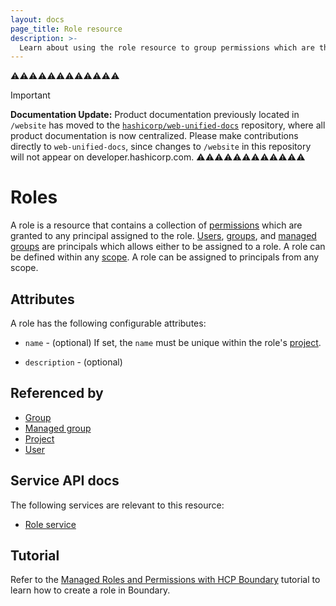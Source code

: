 ```yaml
---
layout: docs
page_title: Role resource
description: >-
  Learn about using the role resource to group permissions which are then granted to any principal assigned to the role. Understand role attributes.
---
```


⚠️⚠️⚠️⚠️⚠️⚠️⚠️⚠️⚠️⚠️⚠️⚠️
> [!IMPORTANT]  
> **Documentation Update:** Product documentation previously located in `/website` has moved to the [`hashicorp/web-unified-docs`](https://github.com/hashicorp/web-unified-docs) repository, where all product documentation is now centralized. Please make contributions directly to `web-unified-docs`, since changes to `/website` in this repository will not appear on developer.hashicorp.com.
⚠️⚠️⚠️⚠️⚠️⚠️⚠️⚠️⚠️⚠️⚠️⚠️

# Roles

A role is a resource
that contains a collection of [permissions][]
which are granted to any principal assigned to the role.
[Users][], [groups][], and [managed groups][] are principals
which allows either to be assigned to a role.
A role can be defined within any [scope][].
A role can be assigned to principals from any scope.

## Attributes

A role has the following configurable attributes:

- `name` - (optional)
  If set, the `name` must be unique within the role's [project][].

- `description` - (optional)

## Referenced by

- [Group][]
- [Managed group][]
- [Project][]
- [User][]

[group]: /boundary/docs/domain-model/groups
[groups]: /boundary/docs/domain-model/groups
[managed group]: /boundary/docs/domain-model/managed-groups
[managed groups]: /boundary/docs/domain-model/managed-groups
[permissions]: /boundary/docs/rbac
[project]: /boundary/docs/domain-model/scopes#projects
[scope]: /boundary/docs/domain-model/scopes
[user]: /boundary/docs/domain-model/users
[users]: /boundary/docs/domain-model/users

## Service API docs

The following services are relevant to this resource:

- [Role service](/boundary/api-docs/role-service)

## Tutorial

Refer to the [Managed Roles and Permissions with HCP Boundary](/boundary/tutorials/hcp-administration/hcp-manage-roles) tutorial to learn how to create a role in Boundary.
